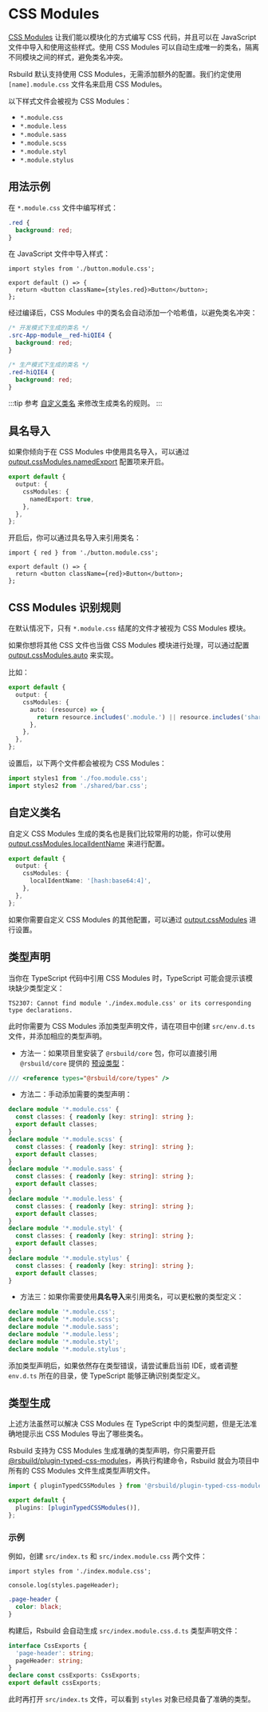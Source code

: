 # CSS Modules

[CSS Modules](https://github.com/css-modules/css-modules) 让我们能以模块化的方式编写 CSS 代码，并且可以在 JavaScript 文件中导入和使用这些样式。使用 CSS Modules 可以自动生成唯一的类名，隔离不同模块之间的样式，避免类名冲突。

Rsbuild 默认支持使用 CSS Modules，无需添加额外的配置。我们约定使用 `[name].module.css` 文件名来启用 CSS Modules。

以下样式文件会被视为 CSS Modules：

- `*.module.css`
- `*.module.less`
- `*.module.sass`
- `*.module.scss`
- `*.module.styl`
- `*.module.stylus`

## 用法示例

在 `*.module.css` 文件中编写样式：

```css title="button.module.css"
.red {
  background: red;
}
```

在 JavaScript 文件中导入样式：

```tsx title="Button.tsx"
import styles from './button.module.css';

export default () => {
  return <button className={styles.red}>Button</button>;
};
```

经过编译后，CSS Modules 中的类名会自动添加一个哈希值，以避免类名冲突：

```css
/* 开发模式下生成的类名 */
.src-App-module__red-hiQIE4 {
  background: red;
}

/* 生产模式下生成的类名 */
.red-hiQIE4 {
  background: red;
}
```

:::tip
参考 [自定义类名](#自定义类名) 来修改生成类名的规则。
:::

## 具名导入

如果你倾向于在 CSS Modules 中使用具名导入，可以通过 [output.cssModules.namedExport](/config/output/css-modules#cssmodulesnamedexport) 配置项来开启。

```ts title="rsbuild.config.ts"
export default {
  output: {
    cssModules: {
      namedExport: true,
    },
  },
};
```

开启后，你可以通过具名导入来引用类名：

```tsx title="Button.tsx"
import { red } from './button.module.css';

export default () => {
  return <button className={red}>Button</button>;
};
```

## CSS Modules 识别规则

在默认情况下，只有 `*.module.css` 结尾的文件才被视为 CSS Modules 模块。

如果你想将其他 CSS 文件也当做 CSS Modules 模块进行处理，可以通过配置 [output.cssModules.auto](/config/output/css-modules#cssmodulesauto) 来实现。

比如：

```ts
export default {
  output: {
    cssModules: {
      auto: (resource) => {
        return resource.includes('.module.') || resource.includes('shared/');
      },
    },
  },
};
```

设置后，以下两个文件都会被视为 CSS Modules：

```ts
import styles1 from './foo.module.css';
import styles2 from './shared/bar.css';
```

## 自定义类名

自定义 CSS Modules 生成的类名也是我们比较常用的功能，你可以使用 [output.cssModules.localIdentName](/config/output/css-modules#cssmoduleslocalidentname) 来进行配置。

```ts
export default {
  output: {
    cssModules: {
      localIdentName: '[hash:base64:4]',
    },
  },
};
```

如果你需要自定义 CSS Modules 的其他配置，可以通过 [output.cssModules](/config/output/css-modules) 进行设置。

## 类型声明

当你在 TypeScript 代码中引用 CSS Modules 时，TypeScript 可能会提示该模块缺少类型定义：

```
TS2307: Cannot find module './index.module.css' or its corresponding type declarations.
```

此时你需要为 CSS Modules 添加类型声明文件，请在项目中创建 `src/env.d.ts` 文件，并添加相应的类型声明。

- 方法一：如果项目里安装了 `@rsbuild/core` 包，你可以直接引用 `@rsbuild/core` 提供的 [预设类型](/guide/basic/typescript#预设类型)：

```ts
/// <reference types="@rsbuild/core/types" />
```

- 方法二：手动添加需要的类型声明：

```ts title="src/env.d.ts"
declare module '*.module.css' {
  const classes: { readonly [key: string]: string };
  export default classes;
}
declare module '*.module.scss' {
  const classes: { readonly [key: string]: string };
  export default classes;
}
declare module '*.module.sass' {
  const classes: { readonly [key: string]: string };
  export default classes;
}
declare module '*.module.less' {
  const classes: { readonly [key: string]: string };
  export default classes;
}
declare module '*.module.styl' {
  const classes: { readonly [key: string]: string };
  export default classes;
}
declare module '*.module.stylus' {
  const classes: { readonly [key: string]: string };
  export default classes;
}
```

- 方法三：如果你需要使用**具名导入**来引用类名，可以更松散的类型定义：

```ts title="src/env.d.ts"
declare module '*.module.css';
declare module '*.module.scss';
declare module '*.module.sass';
declare module '*.module.less';
declare module '*.module.styl';
declare module '*.module.stylus';
```

添加类型声明后，如果依然存在类型错误，请尝试重启当前 IDE，或者调整 `env.d.ts` 所在的目录，使 TypeScript 能够正确识别类型定义。

## 类型生成

上述方法虽然可以解决 CSS Modules 在 TypeScript 中的类型问题，但是无法准确地提示出 CSS Modules 导出了哪些类名。

Rsbuild 支持为 CSS Modules 生成准确的类型声明，你只需要开启 [@rsbuild/plugin-typed-css-modules](https://github.com/rspack-contrib/rsbuild-plugin-typed-css-modules)，再执行构建命令，Rsbuild 就会为项目中所有的 CSS Modules 文件生成类型声明文件。

```ts title="rsbuild.config.ts"
import { pluginTypedCSSModules } from '@rsbuild/plugin-typed-css-modules';

export default {
  plugins: [pluginTypedCSSModules()],
};
```

### 示例

例如，创建 `src/index.ts` 和 `src/index.module.css` 两个文件：

```tsx title="src/index.ts"
import styles from './index.module.css';

console.log(styles.pageHeader);
```

```css title="index.module.css"
.page-header {
  color: black;
}
```

构建后，Rsbuild 会自动生成 `src/index.module.css.d.ts` 类型声明文件：

```ts title="src/index.module.css.d.ts"
interface CssExports {
  'page-header': string;
  pageHeader: string;
}
declare const cssExports: CssExports;
export default cssExports;
```

此时再打开 `src/index.ts` 文件，可以看到 `styles` 对象已经具备了准确的类型。
